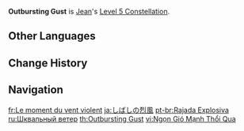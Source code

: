 {{Constellation Infobox
|image       = Constellation Outbursting Gust.png
|description = Increases the Level of [[Gale Blade]] by 3.<br />Maximum upgrade level is 15.
|level       = 5
|character   = Jean
|utility1    = Talent Level Increase
|utility2    = Elemental Skill Level Increase
}}
'''Outbursting Gust''' is [[Jean]]'s [[Level 5 Constellation]].

==Other Languages==
{{Other Languages
|en      = Outbursting Gust
|zhs     = 须臾一瞬的烈风
|zhs_rm  = Xūyú Yīshùn de Lièfēng
|zht     = 須臾一瞬的烈風
|zht_rm  = Xūyú Yīshùn de Lièfēng
|zh_tl   = A Moment's Gust
|ja      = しばしの烈風
|ja_rm   = Shibashi no Reppuu
|ja_tl   = A Moment's Gale
|ko      = 삽시간의 열풍
|ko_rm   = Sapsigan-ui Yeolpung
|ko_tl   = A Moment's Heavy Gale
|es      = Ráfaga explosiva
|es_tl   = Explosive Gust
|fr      = Le moment du vent violent
|fr_tl   = The Violent Wind's Moment
|ru      = Шквальный ветер
|ru_tl   = Squalling Wind
|th      = Outbursting Gust
|vi      = Ngọn Gió Mạnh Thổi Qua
|vi_tl   = Strong Gust of Wind Blowing By
|de      = Plötzlicher Windstoß
|de_tl   = Sudden Gust of Wind
|id      = Outbursting Gust
|pt      = Rajada Explosiva
|pt_tl   = Explosive Gust
|tr      = Ani Rüzgar Patlaması
|tr_tl   = 
|it      = Raffica esplosiva
|it_tl   = Explosive Gust
}}

==Change History==
{{Change History|1.0}}

==Navigation==
{{Talent Navbox|Jean}}

[[fr:Le moment du vent violent]]
[[ja:しばしの烈風]]
[[pt-br:Rajada Explosiva]]
[[ru:Шквальный ветер]]
[[th:Outbursting Gust]]
[[vi:Ngọn Gió Mạnh Thổi Qua]]